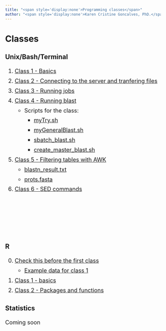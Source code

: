 ```yaml
---
title: "<span style='display:none'>Programming classes</span>"
author: "<span style='display:none'>Karen Cristine Goncalves, PhD.</span>"
---
```


<style>

p, ol {
font-size: 1.3em;
line-height: 1.75em
}
</style>

# Classes {.tabset .tabset-pill .tabset-fade}

## Unix/Bash/Terminal

1. [Class 1 - Basics](./unix/Class1_BasicCommands.html)
1. [Class 2 - Connecting to the server and tranfering files](./unix/Class2_Connection_FileTransfer.html)
1. [Class 3 - Running jobs ](./unix/Class3_runningJobs.html)
1. [Class 4 - Running blast ](./unix/Class4_blast.html)
	- Scripts for the class:
	  - [myTry.sh](./unix/scripts_for_class/myTry.sh)
	  - [myGeneralBlast.sh](./unix/scripts_for_class/myGeneralBlast.sh)
	  - [sbatch_blast.sh](./unix/scripts_for_class/sbatch_blast.sh)
	  - [create_master_blast.sh](./unix/scripts_for_class/create_master_blast.sh)
1. [Class 5 - Filtering tables with AWK ](./unix/Class5_AWK.html)
	- [blastn_result.txt](./unix/blastn_result)
	- [prots.fasta](./unix/prots.fasta)
1. [Class 6 - SED commands ](./unix/Class6_SED.html)
<br><br><br><br><br>

## R 

0. [Check this before the first class](./r/Before_1stClass.html)
	- [Example data for class 1](https://karengoncalves.github.io/Programming_classes/r/exampleData/Class1_exampleData.txt)
1. [Class 1 - basics](./r/basics.html)
1. [Class 2 - Packages and functions](./r/Packages_Functions.html)

## Statistics

Coming soon
